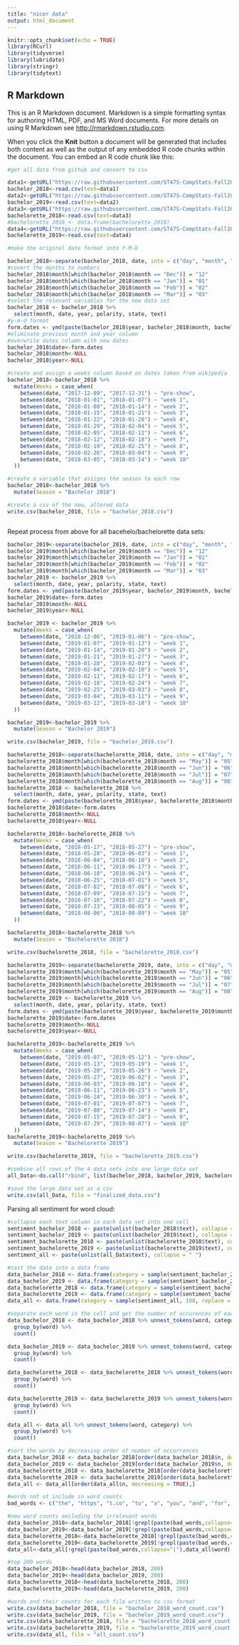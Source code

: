 ```yaml
---
title: "nicer data"
output: html_document
---
```


```r
knitr::opts_chunk$set(echo = TRUE)
library(RCurl)
library(tidyverse)
library(lubridate)
library(stringr)
library(tidytext)
```

## R Markdown

This is an R Markdown document. Markdown is a simple formatting syntax for authoring HTML, PDF, and MS Word documents. For more details on using R Markdown see <http://rmarkdown.rstudio.com>.

When you click the **Knit** button a document will be generated that includes both content as well as the output of any embedded R code chunks within the document. You can embed an R code chunk like this:

```r

#get all data from github and convert to csv

data1<-getURL("https://raw.githubusercontent.com/ST47S-CompStats-Fall2019/team-shows/master/cleaned_data/Bachelor_2018.csv?token=ALH3QRSD7MJQYKL6WBOCET26AJ2LE")
bachelor_2018<-read.csv(text=data1)
data2<-getURL("https://raw.githubusercontent.com/ST47S-CompStats-Fall2019/team-shows/master/cleaned_data/Bachelor_2019.csv?token=ALH3QRWMBYT5KAVRW4R7E6K6AJ2M4")
bachelor_2019<-read.csv(text=data2)
data3<-getURL("https://raw.githubusercontent.com/ST47S-CompStats-Fall2019/team-shows/master/cleaned_data/Bachelorette_2018.csv?token=ALH3QRVZFGBMDDSAY5W6OZS6AJ2PI")
bachelorette_2018<-read.csv(text=data3)
#bachelorette_2018 <- data.frame(bachelorette_2018)
data4<-getURL("https://raw.githubusercontent.com/ST47S-CompStats-Fall2019/team-shows/master/cleaned_data/Bachelorette_2019.csv?token=ALH3QRTH2MYTBJU5NGPWXVC6AJ2RK")
bachelorette_2019<-read.csv(text=data4)

```

```r

#make the original date format into Y-M-D

bachelor_2018<-separate(bachelor_2018, date, into = c("day", "month", "date", "time1", "time2", "year"), sep = " ", remove = TRUE, convert = FALSE, extra = "warn", fill = "warn")
#covert the months to numbers
bachelor_2018$month[which(bachelor_2018$month == "Dec")] = "12"
bachelor_2018$month[which(bachelor_2018$month == "Jan")] = "01"
bachelor_2018$month[which(bachelor_2018$month == "Feb")] = "02"
bachelor_2018$month[which(bachelor_2018$month == "Mar")] = "03"
#select the relevant variables for the new data set
bachelor_2018 <- bachelor_2018 %>%
  select(month, date, year, polarity, state, text)
#y-m-d format
form.dates <- ymd(paste(bachelor_2018$year, bachelor_2018$month, bachelor_2018$date, sep = "-"))
#eliminate previous month and year column
#overwrite dates column with new dates
bachelor_2018$date<-form.dates
bachelor_2018$month<-NULL
bachelor_2018$year<-NULL

#create and assign a weeks column based on dates taken from wikipedia
bachelor_2018<-bachelor_2018 %>%
  mutate(Weeks = case_when(
    between(date, "2017-12-09", "2017-12-31") ~ "pre-show",
    between(date, "2018-01-01", "2018-01-07") ~ "week 1",
    between(date, "2018-01-08", "2018-01-14") ~ "week 2",
    between(date, "2018-01-15", "2018-01-21") ~ "week 3",
    between(date, "2018-01-22", "2018-01-28") ~ "week 4",
    between(date, "2018-01-29", "2018-02-04") ~ "week 5",
    between(date, "2018-02-05", "2018-02-11") ~ "week 6",
    between(date, "2018-02-12", "2018-02-18") ~ "week 7",
    between(date, "2018-02-19", "2018-02-25") ~ "week 8",
    between(date, "2018-02-26", "2018-03-04") ~ "week 9",
    between(date, "2018-03-05", "2018-03-14") ~ "week 10"
  ))

#create a variable that assigns the season to each row
bachelor_2018<-bachelor_2018 %>%
  mutate(Season = "Bachelor 2018")

#create a csv of the new, altered data
write.csv(bachelor_2018, file = "bachelor_2018.csv")



```

Repeat process from above for all bacehelo/bachelorette data sets:
```r
bachelor_2019<-separate(bachelor_2019, date, into = c("day", "month", "date", "time1", "time2", "year"), sep = " ", remove = TRUE, convert = FALSE, extra = "warn", fill = "warn")
bachelor_2019$month[which(bachelor_2019$month == "Dec")] = "12"
bachelor_2019$month[which(bachelor_2019$month == "Jan")] = "01"
bachelor_2019$month[which(bachelor_2019$month == "Feb")] = "02"
bachelor_2019$month[which(bachelor_2019$month == "Mar")] = "03"
bachelor_2019 <- bachelor_2019 %>%
  select(month, date, year, polarity, state, text)
form.dates <- ymd(paste(bachelor_2019$year, bachelor_2019$month, bachelor_2019$date, sep = "-"))
bachelor_2019$date<-form.dates
bachelor_2019$month<-NULL
bachelor_2019$year<-NULL

bachelor_2019 <- bachelor_2019 %>%
  mutate(Weeks = case_when(
    between(date, "2018-12-06", "2019-01-06") ~ "pre-show",
    between(date, "2019-01-07", "2019-01-13") ~ "week 1",
    between(date, "2019-01-14", "2019-01-20") ~ "week 2",
    between(date, "2019-01-21", "2019-01-27") ~ "week 3",
    between(date, "2019-01-28", "2019-02-03") ~ "week 4",
    between(date, "2019-02-04", "2019-02-10") ~ "week 5",
    between(date, "2019-02-11", "2019-02-17") ~ "week 6",
    between(date, "2019-02-18", "2019-02-24") ~ "week 7",
    between(date, "2019-02-25", "2019-03-03") ~ "week 8",
    between(date, "2019-03-04", "2019-03-11") ~ "week 9",
    between(date, "2019-03-12", "2019-03-18") ~ "week 10"
  ))

bachelor_2019<-bachelor_2019 %>%
  mutate(Season = "Bachelor 2019")

write.csv(bachelor_2019, file = "bachelor_2019.csv")


```

```r
bachelorette_2018<-separate(bachelorette_2018, date, into = c("day", "month", "date", "time1", "time2", "year"), sep = " ", remove = TRUE, convert = FALSE, extra = "warn", fill = "warn")
bachelorette_2018$month[which(bachelorette_2018$month == "May")] = "05"
bachelorette_2018$month[which(bachelorette_2018$month == "Jun")] = "06"
bachelorette_2018$month[which(bachelorette_2018$month == "Jul")] = "07"
bachelorette_2018$month[which(bachelorette_2018$month == "Aug")] = "08"
bachelorette_2018 <- bachelorette_2018 %>%
  select(month, date, year, polarity, state, text)
form.dates <- ymd(paste(bachelorette_2018$year, bachelorette_2018$month, bachelorette_2018$date, sep = "-"))
bachelorette_2018$date<-form.dates
bachelorette_2018$month<-NULL
bachelorette_2018$year<-NULL

bachelorette_2018<-bachelorette_2018 %>%
  mutate(Weeks = case_when(
    between(date, "2018-05-17", "2018-05-27") ~ "pre-show",
    between(date, "2018-05-28", "2018-06-03") ~ "week 1",
    between(date, "2018-06-04", "2018-06-10") ~ "week 2",
    between(date, "2018-06-11", "2018-06-17") ~ "week 3",
    between(date, "2018-06-18", "2018-06-24") ~ "week 4",
    between(date, "2018-06-25", "2018-07-01") ~ "week 5",
    between(date, "2018-07-02", "2018-07-08") ~ "week 6",
    between(date, "2018-07-09", "2018-07-15") ~ "week 7",
    between(date, "2018-07-16", "2018-07-22") ~ "week 8",
    between(date, "2018-07-23", "2018-08-05") ~ "week 9",
    between(date, "2018-08-06", "2018-08-09") ~ "week 10"
  ))

bachelorette_2018<-bachelorette_2018 %>%
  mutate(Season = "Bachelorette 2018")

write.csv(bachelorette_2018, file = "bachelorette_2018.csv")

```


```r
bachelorette_2019<-separate(bachelorette_2019, date, into = c("day", "month", "date", "time1", "time2", "year"), sep = " ", remove = TRUE, convert = FALSE, extra = "warn", fill = "warn")
bachelorette_2019$month[which(bachelorette_2019$month == "May")] = "05"
bachelorette_2019$month[which(bachelorette_2019$month == "Jun")] = "06"
bachelorette_2019$month[which(bachelorette_2019$month == "Jul")] = "07"
bachelorette_2019$month[which(bachelorette_2019$month == "Aug")] = "08"
bachelorette_2019 <- bachelorette_2019 %>%
  select(month, date, year, polarity, state, text)
form.dates <- ymd(paste(bachelorette_2019$year, bachelorette_2019$month, bachelorette_2019$date, sep = "-"))
bachelorette_2019$date<-form.dates
bachelorette_2019$month<-NULL
bachelorette_2019$year<-NULL

bachelorette_2019<-bachelorette_2019 %>%
  mutate(Weeks = case_when(
    between(date, "2019-05-07", "2019-05-12") ~ "pre-show",
    between(date, "2019-05-13", "2019-05-19") ~ "week 1",
    between(date, "2019-05-20", "2019-05-26") ~ "week 2",
    between(date, "2019-05-27", "2019-06-02") ~ "week 3",
    between(date, "2019-06-03", "2019-06-10") ~ "week 4",
    between(date, "2019-06-11", "2019-06-23") ~ "week 5",
    between(date, "2019-06-24", "2019-06-30") ~ "week 6",
    between(date, "2019-07-01", "2019-07-07") ~ "week 7",
    between(date, "2019-07-08", "2019-07-14") ~ "week 8",
    between(date, "2019-07-15", "2019-07-28") ~ "week 9",
    between(date, "2019-07-29", "2019-08-07") ~ "week 10"
  ))
bachelorette_2019<-bachelorette_2019 %>%
  mutate(Season = "Bachelorette 2019")

write.csv(bachelorette_2019, file = "bachelorette_2019.csv")

```



```r


#combine all rows of the 4 data sets into one large data set
all_Data<-do.call("rbind", list(bachelor_2018, bachelor_2019, bachelorette_2018, bachelorette_2019))

#save the large data set as a csv
write.csv(all_Data, file = "finalized_data.csv")


```

Parsing all sentiment for word cloud:
```r

#collapse each text column in each data set into one cell
sentiment_bachelor_2018 <- paste(unlist(bachelor_2018$text), collapse = " ")
sentiment_bachelor_2019 <- paste(unlist(bachelor_2019$text), collapse = " ")
sentiment_bachelorette_2018 <- paste(unlist(bachelorette_2018$text), collapse = " ")
sentiment_bachelorette_2019 <- paste(unlist(bachelorette_2019$text), collapse = " ")
sentiment_all <- paste(unlist(all_Data$text), collapse = " ")

#cast the data into a data frame
data_bachelor_2018 <- data.frame(category = sample(sentiment_bachelor_2018, 100, replace = TRUE), stringsAsFactors = FALSE)
data_bachelor_2019 <- data.frame(category = sample(sentiment_bachelor_2019, 100, replace = TRUE), stringsAsFactors = FALSE)
data_bachelorette_2018 <- data.frame(category = sample(sentiment_bachelorette_2018, 100, replace = TRUE), stringsAsFactors = FALSE)
data_bachelorette_2019 <- data.frame(category = sample(sentiment_bachelorette_2019, 100, replace = TRUE), stringsAsFactors = FALSE)
data_all <- data.frame(category = sample(sentiment_all, 100, replace = TRUE), stringsAsFactors = FALSE)

#separate each word in the cell and get the number of occurences of each word
data_bachelor_2018 <- data_bachelor_2018 %>% unnest_tokens(word, category) %>%
  group_by(word) %>%
  count()

data_bachelor_2019 <- data_bachelor_2019 %>% unnest_tokens(word, category) %>%
  group_by(word) %>%
  count()

data_bachelorette_2018 <- data_bachelorette_2018 %>% unnest_tokens(word, category) %>%
  group_by(word) %>%
  count()

data_bachelorette_2019 <- data_bachelorette_2019 %>% unnest_tokens(word, category) %>%
  group_by(word) %>%
  count()

data_all <- data_all %>% unnest_tokens(word, category) %>%
  group_by(word) %>%
  count()

#sort the words by decreasing order of number of occurrences
data_bachelor_2018 <- data_bachelor_2018[order(data_bachelor_2018$n, decreasing = TRUE),]
data_bachelor_2019 <- data_bachelor_2019[order(data_bachelor_2019$n, decreasing = TRUE),]
data_bachelorette_2018 <- data_bachelorette_2018[order(data_bachelorette_2018$n, decreasing = TRUE),]
data_bachelorette_2019 <- data_bachelorette_2019[order(data_bachelorette_2019$n, decreasing = TRUE),]
data_all <- data_all[order(data_all$n, decreasing = TRUE),]

#words not ot include in word counts
bad_words <- c("the", "https", "t.co", "to", "a", "you", "and", "for", "of", "on", "that", "so", "my", "just", "be", "her", "me", "are", "she", "him", "his", "was", "all", "have", "not", "but", "what", "how", "get", "out", "at", "your", "can", "we", "why", "when", "do", "go", "has", "as", "from", "know", "don't", "who", "an", "or", "been", "than", "does", "she's", "you're", "because", "every", "by", "else", "also", "could", "says", "he's", "doesn't", "2", "that's", "thought", "any", "some", "us", "those", "1", "3", "he", "even",  "let", "very", "gt", "ep", "4", "own", "45", "5hglkw0p6v", "5xjk4v4zlt", "6zrkelnyzn", "9kpefew9y0", "9pcn9tykkp", "dx8kzlwcyo", "our", "i'm", "isn't", "if", "it", "it's", "is", "with", "in", "frcdc", "i've", "i'll", "such", "i'd", "did")

#new word counts excluding the irrelevant words
data_bachelor_2018<-data_bachelor_2018[!grepl(paste(bad_words,collapse="|"),data_bachelor_2018$word),]
data_bachelor_2019<-data_bachelor_2019[!grepl(paste(bad_words,collapse="|"),data_bachelor_2019$word),]
data_bachelorette_2018<-data_bachelorette_2018[!grepl(paste(bad_words,collapse="|"),data_bachelorette_2018$word),]
data_bachelorette_2019<-data_bachelorette_2019[!grepl(paste(bad_words,collapse="|"),data_bachelorette_2019$word),]
data_all<-data_all[!grepl(paste(bad_words,collapse="|"),data_all$word),]

#top 200 words
data_bachelor_2018<-head(data_bachelor_2018, 200)
data_bachelor_2019<-head(data_bachelor_2019, 200)
data_bachelorette_2018<-head(data_bachelorette_2018, 200)
data_bachelorette_2019<-head(data_bachelorette_2019, 200)

#words and their counts for each file written to csv format
write.csv(data_bachelor_2018, file = "bachelor_2018_word_count.csv")
write.csv(data_bachelor_2019, file = "bachelor_2019_word_count.csv")
write.csv(data_bachelorette_2018, file = "bachelorette_2018_word_count.csv")
write.csv(data_bachelorette_2019, file = "bachelorette_2019_word_count.csv")
write.csv(data_all, file = "all_count.csv")





```

















